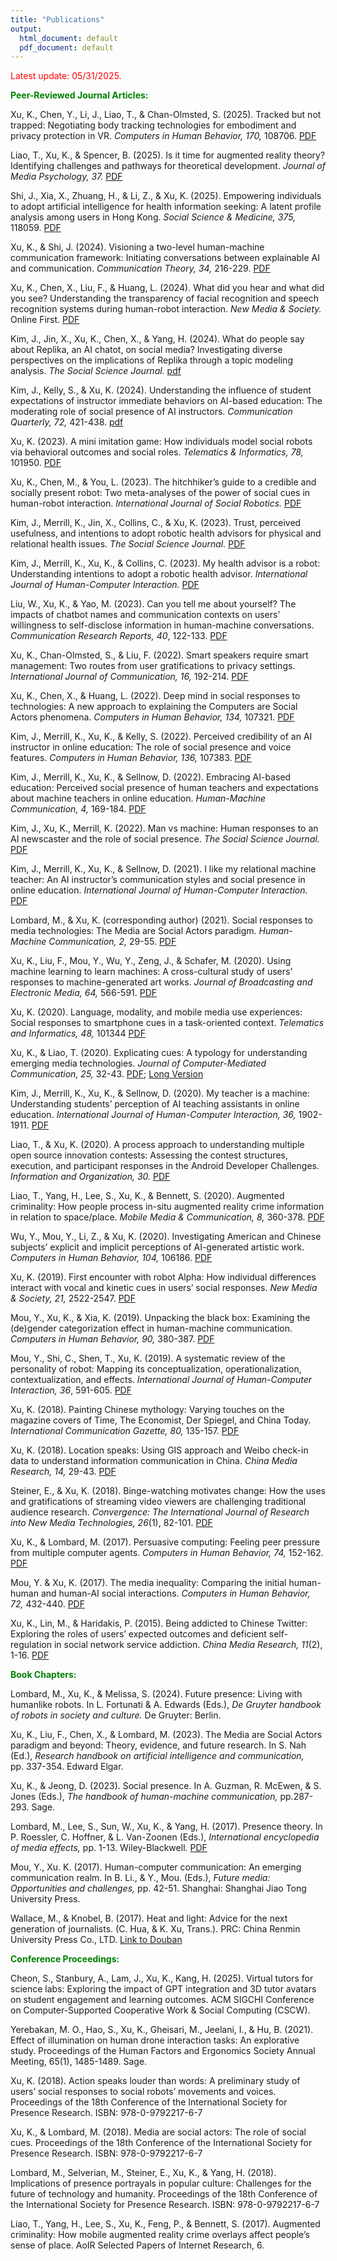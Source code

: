 ```yaml
---
title: "Publications"
output:
  html_document: default
  pdf_document: default
---
```


<font color="red">Latest update: 05/31/2025.</font>

<font color="green">**Peer-Reviewed Journal Articles:**</font>

Xu, K., Chen, Y., Li, J., Liao, T., & Chan-Olmsted, S. (2025). Tracked but not trapped: Negotiating body tracking technologies for embodiment and privacy protection in VR. *Computers in Human Behavior, 170,* 108706. [PDF](publications/Xu et al. 2025 Tracked but not trapped.pdf)

Liao, T., Xu, K., & Spencer, B. (2025). Is it time for augmented reality theory? Identifying challenges and pathways for theoretical development. *Journal of Media Psychology, 37.* [PDF](publications/Liao et al. 2025 JMP.pdf)

Shi, J., Xia, X., Zhuang, H., & Li, Z., & Xu, K. (2025). Empowering individuals to adopt artificial intelligence for health information seeking: A latent profile analysis among users in Hong Kong. *Social Science & Medicine, 375,* 118059. [PDF](publications/Shi et al. 2025 Social Science & Medicine.pdf)

Xu, K., & Shi, J. (2024). Visioning a two-level human-machine communication framework: Initiating conversations between explainable AI and communication. *Communication Theory, 34,* 216-229. [PDF](publications/Xu & Shi 2024 XAI & communication.pdf)


Xu, K., Chen, X., Liu, F., & Huang, L. (2024). What did you hear and what did you see? Understanding the transparency of facial recognition and speech recognition systems during human-robot interaction. *New Media & Society.* Online First. [PDF](publications/xu-et-al-2024-what-did-you-hear-and-what-did-you-see-understanding-the-transparency-of-facial-recognition-and-speech.pdf) 

Kim, J., Jin, X., Xu, K., Chen, X., & Yang, H. (2024). What do people say about Replika, an AI chatot, on social media? Investigating diverse perspectives on the implications of Replika through a topic modeling analysis. *The Social Science Journal.* [pdf](publications/Kim et al 2024 What do people say about Replika  an AI chatbot  on social media  Investigating diverse perspectives on the implications of Replika through a topic mo.pdf)

Kim, J., Kelly, S., & Xu, K. (2024). Understanding the influence of student expectations of instructor immediate behaviors on AI-based education: The moderating role of social presence of AI instructors. *Communication Quarterly, 72,* 421-438. [pdf](publications/Kim et al 2024 Understanding the influence of student expectations of instructor immediate behaviors on AI-based education  the moderating role of social presence of.pdf) 

Xu, K. (2023). A mini imitation game: How individuals model social robots via behavioral outcomes and social roles. *Telematics & Informatics, 78,* 101950. [PDF](publications/Xu 2023 mini imitation game.pdf)

Xu, K., Chen, M., & You, L. (2023). The hitchhiker's guide to a credible and socially present robot: Two meta-analyses of the power of social cues in human-robot interaction. *International Journal of Social Robotics.*  [PDF](publications/Xu et al. 2023 Meta-Analyses.pdf)

Kim, J., Merrill, K., Jin, X., Collins, C., & Xu, K. (2023). Trust, perceived usefulness, and intentions to adopt robotic health advisors for physical and relational health issues. *The Social Science Journal.* [PDF](publications/Kim et al 2023 Trust  perceived usefulness  and intentions to adopt robotic health advisors for physical and relational health issues.pdf) 

Kim, J., Merrill, K., Xu, K., & Collins, C. (2023). My health advisor is a robot: Understanding intentions to adopt a robotic health advisor. *International Journal of Human-Computer Interaction.* [PDF](publications/Kim et al. 2023 My Health Advisor is a Robot Understanding Intentions to Adopt a Robotic Health Advisor.pdf)

Liu, W., Xu, K., & Yao, M. (2023). Can you tell me about yourself? The impacts of chatbot names and communication contexts on users’ willingness to self-disclose information in human-machine conversations. *Communication Research Reports, 40*, 122-133. [PDF](publications/Liu et al. 2023.pdf)  


Xu, K., Chan-Olmsted, S., & Liu, F. (2022). Smart speakers require smart management: Two routes from user gratifications to privacy settings. *International Journal of Communication, 16,* 192-214. [PDF](publications/Xu et al. 2022 Smartspeakers.pdf)


Xu, K., Chen, X., & Huang, L. (2022). Deep mind in social responses to technologies: A new approach to explaining the Computers are Social Actors phenomena. *Computers in Human Behavior, 134,* 107321. [PDF](publications/Xu et al. 2022 Deep mind in social responses.pdf)


Kim, J., Merrill, K., Xu, K., & Kelly, S. (2022). Perceived credibility of an AI instructor in online education: The role of social presence and voice features. *Computers in Human Behavior, 136,* 107383. [PDF](publications/Kim et al. 2022 Perceived credibility of an AI instructor.pdf)


Kim, J., Merrill, K., Xu, K., & Sellnow, D. (2022). Embracing AI-based education: Perceived social presence of human teachers and expectations about machine teachers in online education. *Human-Machine Communication, 4,* 169-184. [PDF](https://stars.library.ucf.edu/cgi/viewcontent.cgi?article=1084&context=hmc#page=169) 


Kim, J., Xu, K., Merrill, K. (2022). Man vs machine: Human responses to an AI newscaster and the role of social presence. *The Social Science Journal.* [PDF](publications/Kim et al 2022 Man vs machine.pdf)


Kim, J., Merrill, K., Xu, K., & Sellnow, D. (2021). I like my relational machine teacher: An AI instructor’s communication styles and social presence in online education. *International Journal of Human-Computer Interaction.* [PDF](publications/Kim et al. 2021 I Like My Relational Machine Teacher An AI Instructor s Communication Styles and Social Presence in Online Education.pdf)


Lombard, M., & Xu, K. (corresponding author) (2021). Social responses to media technologies: The Media are Social Actors paradigm. *Human-Machine Communication, 2,* 29-55. [PDF](https://stars.library.ucf.edu/cgi/viewcontent.cgi?article=1030&context=hmc) 


Xu, K., Liu, F., Mou, Y., Wu, Y., Zeng, J., & Schafer, M. (2020). Using machine learning to learn machines: A cross-cultural study of users’ responses to machine-generated art works. *Journal of Broadcasting and Electronic Media, 64,* 566-591. [PDF](publications/Xu et al. 2020 Using Machine Learning to Learn Machines A Cross Cultural Study of Users Responses to Machine Generated Artworks.pdf)


Xu, K. (2020). Language, modality, and mobile media use experiences: Social responses to smartphone cues in a task-oriented context. *Telematics and Informatics, 48,* 101344 [PDF](publications/Xu 2020 Mobile phone study.pdf)


Xu, K., & Liao, T. (2020). Explicating cues: A typology for understanding emerging media technologies. *Journal of Computer-Mediated Communication, 25,* 32-43. [PDF](publications/Xu & Liao Explicating Cues JCMC.pdf); [Long Version](publications/ICA paper 5.30 Kun & Tony.pdf)


Kim, J., Merrill, K., Xu, K., & Sellnow, D. (2020). My teacher is a machine: Understanding students’ perception of AI teaching assistants in online education. *International Journal of Human-Computer Interaction, 36,* 1902-1911. [PDF](publications/Kim et al. 2020.pdf)


Liao, T., & Xu, K. (2020). A process approach to understanding multiple open source innovation contests: Assessing the contest structures, execution, and participant responses in the Android Developer Challenges. *Information and Organization, 30.* [PDF](publications/Liao & Xu Android contest I&O .pdf)


Liao, T., Yang, H., Lee, S., Xu, K., & Bennett, S. (2020). Augmented criminality: How people process in-situ augmented reality crime information in relation to space/place. *Mobile Media & Communication, 8,* 360-378. [PDF](publications/liao et al. augmented reality.pdf)


Wu, Y., Mou, Y., Li, Z., & Xu, K. (2020). Investigating American and Chinese subjects’ explicit and implicit perceptions of AI-generated artistic work. *Computers in Human Behavior, 104,* 106186. [PDF](publications/Wu et al. (2020) Chinese American implicit and explicit.pdf)


Xu, K. (2019). First encounter with robot Alpha: How individual differences interact with vocal and kinetic cues in users’ social responses. *New Media & Society, 21,* 2522-2547. [PDF](publications/Xu 2019 Robot alpha.pdf)


Mou, Y., Xu, K., & Xia, K. (2019). Unpacking the black box: Examining the (de)gender categorization effect in human-machine communication. *Computers in Human Behavior, 90,* 380-387. [PDF](publications/Mou Xu Xia gender decategorization effect.pdf)


Mou, Y., Shi, C., Shen, T., Xu, K. (2019). A systematic review of the personality of robot: Mapping its conceptualization, operationalization, contextualization, and effects. *International Journal of Human-Computer Interaction, 36*, 591-605. [PDF](publications/Mou et al 2019 A Systematic Review.pdf)


Xu, K. (2018). Painting Chinese mythology: Varying touches on the magazine covers of Time, The Economist, Der Spiegel, and China Today. *International Communication Gazette, 80,* 135-157. [PDF](publications/Xu_Painting Chinese Methology.pdf)


Xu, K. (2018). Location speaks: Using GIS approach and Weibo check-in data to understand information communication in China. *China Media Research, 14,* 29-43. [PDF](publications/Xu Location speaks.pdf)


Steiner, E., & Xu, K. (2018). Binge-watching motivates change: How the uses and gratifications of streaming video viewers are challenging traditional audience research. *Convergence: The International Journal of Research into New Media Technologies, 26*(1), 82-101. [PDF](publications/Steiner_Xu_bingewatching.pdf)


Xu, K., & Lombard, M. (2017). Persuasive computing: Feeling peer pressure from multiple computer agents. *Computers in Human Behavior, 74,* 152-162. [PDF](publications/Xu_Lombard_Persuasive computing.pdf)


Mou, Y. & Xu, K. (2017). The media inequality: Comparing the initial human-human and human-AI social interactions. *Computers in Human Behavior, 72,* 432-440. [PDF](publications/Yi Xu_Media Inequality.pdf)


Xu, K., Lin, M., & Haridakis, P. (2015). Being addicted to Chinese Twitter: Exploring the roles of users’ expected outcomes and deficient self-regulation in social network service addiction. *China Media Research, 11*(2), 1-16. [PDF](publications/Xu et al -Being_addicted_to_Chinese_Twit.PDF)


<font color="green">**Book Chapters:**</font>

Lombard, M., Xu, K., & Melissa, S. (2024). Future presence: Living with humanlike robots. In L. Fortunati & A. Edwards (Eds.), *De Gruyter handbook of robots in society and culture.* De Gruyter: Berlin.

Xu, K., Liu, F., Chen, X., & Lombard, M. (2023). The Media are Social Actors paradigm and beyond: Theory, evidence, and future research. In S. Nah (Ed.), *Research handbook on artificial intelligence and communication,* pp. 337-354. Edward Elgar. 

Xu, K., & Jeong, D. (2023). Social presence. In A. Guzman, R. McEwen, & S. Jones (Eds.), *The handbook of human-machine communication,* pp.287-293. Sage. 

Lombard, M., Lee, S., Sun, W., Xu, K., & Yang, H. (2017). Presence theory. In P. Roessler, C. Hoffner, & L. Van-Zoonen (Eds.), *International encyclopedia of media effects,* pp. 1-13. Wiley-Blackwell. [PDF](publications/Lombard et al. presence theory.pdf)

Mou, Y., Xu. K. (2017). Human-computer communication: An emerging communication realm. In B. Li., & Y., Mou. (Eds.), *Future media: Opportunities and challenges,* pp. 42-51. Shanghai: Shanghai Jiao Tong University Press.

Wallace, M., & Knobel, B. (2017). Heat and light: Advice for the next generation of journalists. (C. Hua, & K. Xu, Trans.). PRC: China Renmin University Press Co., LTD. [Link to Douban](https://book.douban.com/subject/26972289/)


<font color="green">**Conference Proceedings:**</font>

Cheon, S., Stanbury, A., Lam, J., Xu, K., Kang, H. (2025). Virtual tutors for science labs: Exploring the impact of GPT integration and 3D tutor avatars on student engagement and learning outcomes. ACM SIGCHI Conference on Computer-Supported Cooperative Work & Social Computing (CSCW).

Yerebakan, M. O., Hao, S., Xu, K., Gheisari, M., Jeelani, I., & Hu, B. (2021). Effect of illumination on human drone interaction tasks: An explorative study. Proceedings of the Human Factors and Ergonomics Society Annual Meeting, 65(1), 1485-1489. Sage. 

Xu, K. (2018). Action speaks louder than words: A preliminary study of users’ social responses to social robots’ movements and voices. Proceedings of the 18th Conference of the International Society for Presence Research. ISBN: 978-0-9792217-6-7

Xu, K., & Lombard, M. (2018). Media are social actors: The role of social cues. Proceedings of the 18th Conference of the International Society for Presence Research. ISBN: 978-0-9792217-6-7

Lombard, M., Selverian, M., Steiner, E., Xu, K., & Yang, H. (2018). Implications of presence portrayals in popular culture: Challenges for the future of technology and humanity. Proceedings of the 18th Conference of the International Society for Presence Research. ISBN: 978-0-9792217-6-7

Liao, T., Yang, H., Lee, S., Xu, K., Feng, P., & Bennett, S. (2017). Augmented criminality: How mobile augmented reality crime overlays affect people’s sense of place. AoIR Selected Papers of Internet Research, 6. 
